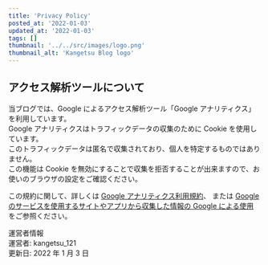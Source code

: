 ```yaml
---
title: 'Privacy Policy'
posted_at: '2022-01-03'
updated_at: '2022-01-03'
tags: []
thumbnail: '../../src/images/logo.png'
thumbnail_alt: 'Kangetsu Blog logo'
---
```


## アクセス解析ツールについて

当ブログでは、Google によるアクセス解析ツール「Google アナリティクス」を利用しています。  
Google アナリティクスはトラフィックデータの収集のために Cookie を使用しています。  
このトラフィックデータは匿名で収集されており、個人を特定するものではありません。  
この機能は Cookie を無効にすることで収集を拒否することが出来ますので、お使いのブラウザの設定をご確認ください。

この規約に関して、詳しくは [Google アナリティクス利用規約](https://marketingplatform.google.com/about/analytics/terms/jp/)、
または [Google のサービスを使用するサイトやアプリから収集した情報の Google による使用](https://policies.google.com/technologies/partner-sites?hl=ja) をご参照ください。

運営者情報  
運営者: kangetsu_121  
更新日: 2022 年 1 月 3 日

